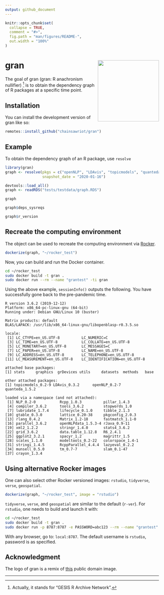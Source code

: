 ```yaml
---
output: github_document
---
```


<!-- README.md is generated from README.Rmd. Please edit that file -->

```r
knitr::opts_chunk$set(
  collapse = TRUE,
  comment = "#>",
  fig.path = "man/figures/README-",
  out.width = "100%"
)
```

# gran <img src="man/figures/gran_logo.svg" align="right" height="200" />

<!-- badges: start -->
<!-- badges: end -->

The goal of gran (gran: R anachronism nullifier) [^gesis] is to obtain the dependency graph of R packages at a specific time point.

## Installation

You can install the development version of gran like so:

``` r
remotes::install_github("chainsawriot/gran")
```

## Example

To obtain the dependency graph of an R package, use `resolve`

```r
library(gran)
graph <- resolve(pkgs = c("openNLP", "LDAvis", "topicmodels", "quanteda"),
                 snapshot_date = "2020-01-16")
```

```r
devtools::load_all()
graph <- readRDS("tests/testdata/graph.RDS")
```

```r
graph
```

```r
graph$deps_sysreqs
```

```r
graph$r_version
```

## Recreate the computing environment

The object can be used to recreate the computing environment via [Rocker](https://github.com/rocker-org/rocker).

```r
dockerize(graph, "~/rocker_test")
```

Now, you can build and run the Docker container.

```bash
cd ~/rocker_test
sudo docker build -t gran .
sudo docker run --rm --name "grantest" -ti gran
```

Using the above example, `sessionInfo()` outputs the following. You have successfully gone back to the pre-pandemic time.

```
R version 3.6.2 (2019-12-12)
Platform: x86_64-pc-linux-gnu (64-bit)
Running under: Debian GNU/Linux 10 (buster)

Matrix products: default
BLAS/LAPACK: /usr/lib/x86_64-linux-gnu/libopenblasp-r0.3.5.so

locale:
 [1] LC_CTYPE=en_US.UTF-8          LC_NUMERIC=C                 
 [3] LC_TIME=en_US.UTF-8           LC_COLLATE=en_US.UTF-8       
 [5] LC_MONETARY=en_US.UTF-8       LC_MESSAGES=C                
 [7] LC_PAPER=en_US.UTF-8          LC_NAME=en_US.UTF-8          
 [9] LC_ADDRESS=en_US.UTF-8        LC_TELEPHONE=en_US.UTF-8     
[11] LC_MEASUREMENT=en_US.UTF-8    LC_IDENTIFICATION=en_US.UTF-8

attached base packages:
[1] stats     graphics  grDevices utils     datasets  methods   base     

other attached packages:
[1] topicmodels_0.2-9 LDAvis_0.3.2      openNLP_0.2-7     quanteda_1.5.2   

loaded via a namespace (and not attached):
 [1] NLP_0.2-0           Rcpp_1.0.3          pillar_1.4.3       
 [4] compiler_3.6.2      tools_3.6.2         stopwords_1.0      
 [7] lubridate_1.7.4     lifecycle_0.1.0     tibble_2.1.3       
[10] gtable_0.3.0        lattice_0.20-38     pkgconfig_2.0.3    
[13] rlang_0.4.2         Matrix_1.2-18       fastmatch_1.1-0    
[16] parallel_3.6.2      openNLPdata_1.5.3-4 rJava_0.9-11       
[19] xml2_1.2.2          stringr_1.4.0       stats4_3.6.2       
[22] grid_3.6.2          data.table_1.12.8   R6_2.4.1           
[25] ggplot2_3.2.1       spacyr_1.2          magrittr_1.5       
[28] scales_1.1.0        modeltools_0.2-22   colorspace_1.4-1   
[31] stringi_1.4.5       RcppParallel_4.4.4  lazyeval_0.2.2     
[34] munsell_0.5.0       tm_0.7-7            slam_0.1-47        
[37] crayon_1.3.4    
```

## Using alternative Rocker images

One can also select other Rocker versioned images: `rstudio`, `tidyverse`, `verse`, `geospatial`.

```r
dockerize(graph, "~/rocker_test", image = "rstudio")
```

`tidyverse`, `verse`, and `geospatial` are similar to the default (`r-ver`). For `rstudio`, one needs to build and launch it with:

```bash
cd ~/rocker_test
sudo docker build -t gran .
sudo docker run -p 8787:8787 -e PASSWORD=abc123 --rm --name "grantest" -ti gran
```

With any browser, go to: `local:8787`. The default username is `rstudio`, password is as specified.

## Acknowledgment

The logo of gran is a remix of [this](https://commons.wikimedia.org/wiki/File:Flag_of_the_Canary_Islands.svg) public domain image.

---

[^gesis]: Actually, it stands for "GESIS R Archive Network".
